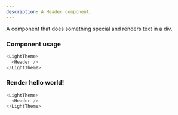 ```yaml
---
description: A Header component.
---
```



A component that does something special and renders text in a div.

### Component usage

```js
<LightTheme>
  <Header />
</LightTheme>
```

### Render hello world!

```js live
<LightTheme>
  <Header />
</LightTheme>
```
